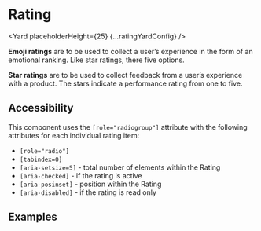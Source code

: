 



# Rating

<Yard placeholderHeight={25} {...ratingYardConfig} />

**Emoji ratings** are to be used to collect a user’s experience in the form of an emotional ranking.
Like star ratings, there five options.

**Star ratings** are to be used to collect feedback from a user’s experience with a product. The
stars indicate a performance rating from one to five.

## Accessibility

This component uses the `[role="radiogroup"]` attribute with the following attributes for each individual rating item:

- `[role="radio"]`
- `[tabindex=0]`
- `[aria-setsize=5]` - total number of elements within the Rating
- `[aria-checked]` - if the rating is active
- `[aria-posinset]` - position within the Rating
- `[aria-disabled]` - if the rating is read only

## Examples

<Example title="Rating with stars" path="rating/star.tsx">
  <Star />
</Example>

<Example title="Rating with stars read only" path="rating/starReadOnly.tsx">
  <StarReadOnly />
</Example>

<Example title="Rating with emoticons" path="rating/emoticon.tsx">
  <Emoticon />
</Example>

<Exports
  component={RatingExports}
  title="Rating exports"
  path="baseui/rating"
/>
